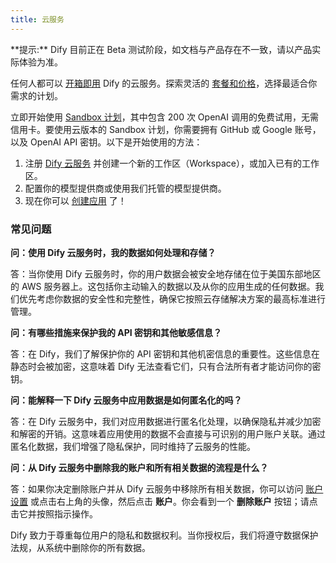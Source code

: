 ```yaml
---
title: 云服务
---
```


<Info>
**提示:** Dify 目前正在 Beta 测试阶段，如文档与产品存在不一致，请以产品实际体验为准。
</Info>

任何人都可以 [开箱即用](https://cloud.dify.ai/apps) Dify 的云服务。探索灵活的 [套餐和价格](https://dify.ai/pricing)，选择最适合你需求的计划。

立即开始使用 [Sandbox 计划](http://cloud.dify.ai)，其中包含 200 次 OpenAI 调用的免费试用，无需信用卡。要使用云版本的 Sandbox 计划，你需要拥有 GitHub 或 Google 账号，以及 OpenAI API 密钥。以下是开始使用的方法：

1. 注册 [Dify 云服务](https://cloud.dify.ai) 并创建一个新的工作区（Workspace），或加入已有的工作区。
2. 配置你的模型提供商或使用我们托管的模型提供商。
3. 现在你可以 [创建应用](../guides/application-orchestrate/creating-an-application.md) 了！

### 常见问题

**问：使用 Dify 云服务时，我的数据如何处理和存储？**

答：当你使用 Dify 云服务时，你的用户数据会被安全地存储在位于美国东部地区的 AWS 服务器上。这包括你主动输入的数据以及从你的应用生成的任何数据。我们优先考虑你数据的安全性和完整性，确保它按照云存储解决方案的最高标准进行管理。

**问：有哪些措施来保护我的 API 密钥和其他敏感信息？**

答：在 Dify，我们了解保护你的 API 密钥和其他机密信息的重要性。这些信息在静态时会被加密，这意味着 Dify 无法查看它们，只有合法所有者才能访问你的密钥。

**问：能解释一下 Dify 云服务中应用数据是如何匿名化的吗？**

答：在 Dify 云服务中，我们对应用数据进行匿名化处理，以确保隐私并减少加密和解密的开销。这意味着应用使用的数据不会直接与可识别的用户账户关联。通过匿名化数据，我们增强了隐私保护，同时维持了云服务的性能。

**问：从 Dify 云服务中删除我的账户和所有相关数据的流程是什么？**

答：如果你决定删除账户并从 Dify 云服务中移除所有相关数据，你可以访问 [账户设置](https://cloud.dify.ai/account) 或点击右上角的头像，然后点击 **账户**。你会看到一个 **删除账户** 按钮；请点击它并按照指示操作。

Dify 致力于尊重每位用户的隐私和数据权利。当你授权后，我们将遵守数据保护法规，从系统中删除你的所有数据。
